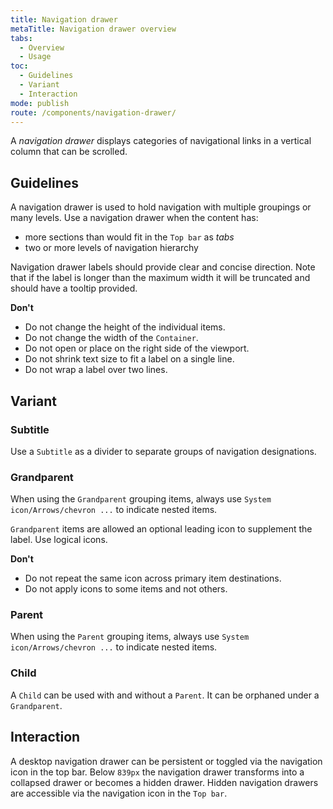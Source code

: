 ```yaml
---
title: Navigation drawer
metaTitle: Navigation drawer overview
tabs:
  - Overview
  - Usage
toc:
  - Guidelines
  - Variant
  - Interaction
mode: publish
route: /components/navigation-drawer/
---
```


A _navigation drawer_ displays categories of navigational links in a vertical column that can be scrolled.

<!--One to two sentences as an introduction to the component-->

## Guidelines

<!--List how to use it, sizes, widths, grid interactions, colour allowances -->

A navigation drawer is used to hold navigation with multiple groupings or many levels. Use a navigation drawer when the content has:

- more sections than would fit in the `Top bar` as _tabs_
- two or more levels of navigation hierarchy

Navigation drawer labels should provide clear and concise direction. Note that if the label is longer than the maximum width it will be truncated and should have a tooltip provided.

**Don't**

<!--Bullet point list if needed -->

- Do not change the height of the individual items.
- Do not change the width of the `Container`.
- Do not open or place on the right side of the viewport.
- Do not shrink text size to fit a label on a single line.
- Do not wrap a label over two lines.

## Variant

<!--One ### heading per frame in Figma, explaining each component in that frame. One 'content' section per variation if needed -->

<FigmaImage
  url="https://www.figma.com/file/0bGXR2sCwMVSDNyyzu5BXrO5/UI%E2%80%94User-Interface?node-id=17681%3A49910"
  alt="Figma design sketches of navigation drawer"
/>

### Subtitle

Use a `Subtitle` as a divider to separate groups of navigation designations.

### Grandparent

When using the `Grandparent` grouping items, always use `System icon/Arrows/chevron ...` to indicate nested items.

`Grandparent` items are allowed an optional leading icon to supplement the label. Use logical icons.

**Don't**

- Do not repeat the same icon across primary item destinations.
- Do not apply icons to some items and not others.

### Parent

When using the `Parent` grouping items, always use `System icon/Arrows/chevron ...` to indicate nested items.

### Child

A `Child` can be used with and without a `Parent`. It can be orphaned under a `Grandparent`.

## Interaction

A desktop navigation drawer can be persistent or toggled via the navigation icon in the top bar. Below `839px` the navigation drawer transforms into a collapsed drawer or becomes a hidden drawer. Hidden navigation drawers are accessible via the navigation icon in the `Top bar`.
